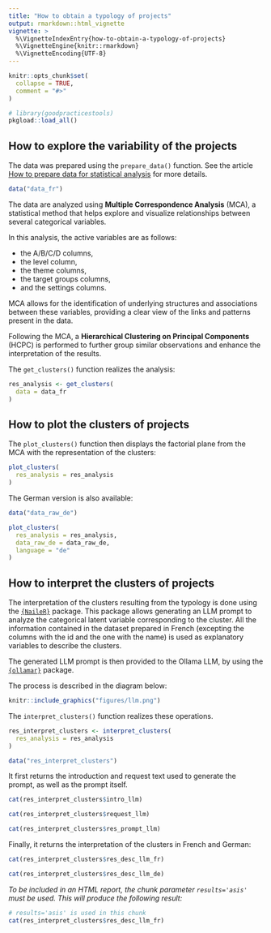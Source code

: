 ```yaml
---
title: "How to obtain a typology of projects"
output: rmarkdown::html_vignette
vignette: >
  %\VignetteIndexEntry{how-to-obtain-a-typology-of-projects}
  %\VignetteEngine{knitr::rmarkdown}
  %\VignetteEncoding{UTF-8}
---
```


```r
knitr::opts_chunk$set(
  collapse = TRUE,
  comment = "#>"
)
```

```r
# library(goodpracticestools)
pkgload::load_all()
```

## How to explore the variability of the projects

The data was prepared using the `prepare_data()` function. See the article [How to prepare data for statistical analysis](https://promotionsante.github.io/goodpracticestools/articles/how-to-prepare-data-for-statistical-analysis.html) for more details.

```r
data("data_fr")
```

The data are analyzed using **Multiple Correspondence Analysis** (MCA), a statistical method that helps explore and visualize relationships between several categorical variables. 

In this analysis, the active variables are as follows: 

- the A/B/C/D columns,
- the level column, 
- the theme columns, 
- the target groups columns,  
- and the settings columns. 

MCA allows for the identification of underlying structures and associations between these variables, providing a clear view of the links and patterns present in the data. 

Following the MCA, a **Hierarchical Clustering on Principal Components** (HCPC) is performed to further group similar observations and enhance the interpretation of the results.

The `get_clusters()` function realizes the analysis:

```r
res_analysis <- get_clusters(
  data = data_fr
)
```

## How to plot the clusters of projects

The `plot_clusters()` function then displays the factorial plane from the MCA with the representation of the clusters:

```r
plot_clusters(
  res_analysis = res_analysis
)
```

The German version is also available:

```r
data("data_raw_de")
```

```r
plot_clusters(
  res_analysis = res_analysis, 
  data_raw_de = data_raw_de,
  language = "de"
)
```

## How to interpret the clusters of projects

The interpretation of the clusters resulting from the typology is done using the [`{NaileR}`](https://cran.r-project.org/web/packages/NaileR/index.html) package. This package allows generating an LLM prompt to analyze the categorical latent variable corresponding to the cluster. All the information contained in the dataset prepared in French (excepting the columns with the id and the one with the name) is used as explanatory variables to describe the clusters.

The generated LLM prompt is then provided to the Ollama LLM, by using the [`{ollamar}`](https://cran.r-project.org/web/packages/ollamar/index.html) package.

The process is described in the diagram below:

```r
knitr::include_graphics("figures/llm.png")
```

The `interpret_clusters()` function realizes these operations. 

```r
res_interpret_clusters <- interpret_clusters(
  res_analysis = res_analysis
)
```

```r
data("res_interpret_clusters")
```

It first returns the introduction and request text used to generate the prompt, as well as the prompt itself.

```r
cat(res_interpret_clusters$intro_llm)
```

```r
cat(res_interpret_clusters$request_llm)
```

```r
cat(res_interpret_clusters$res_prompt_llm)
```

Finally, it returns the interpretation of the clusters in French and German:

```r
cat(res_interpret_clusters$res_desc_llm_fr)
```

```r
cat(res_interpret_clusters$res_desc_llm_de)
```

*To be included in an HTML report, the chunk parameter `results='asis'` must be used. This will produce the following result:*

```r
# results='asis' is used in this chunk
cat(res_interpret_clusters$res_desc_llm_fr)
```




